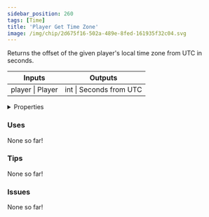 ```yaml
---
sidebar_position: 260
tags: [Time]
title: 'Player Get Time Zone'
image: /img/chip/2d675f16-502a-489e-8fed-161935f32c04.svg
---
```


Returns the offset of the given player's local time zone from UTC in seconds.



<IChip uuid="2d675f16-502a-489e-8fed-161935f32c04"/>

<table><thead><tr><th>Inputs</th><th>Outputs</th></tr></thead><tbody><tr><td>player | Player</td><td>int | Seconds from UTC</td></tr></tbody></table>

<details>
  <summary>Properties</summary>
  <div>
    <div>
    <table>
      <tbody>
        <tr>
          <td>Is beta required?</td>
          <td>No</td>
        </tr>
        <tr>
          <td>Is chip a trolling risk?</td>
          <td>No</td>
        </tr>
        <tr>
          <td>Is chip a role assignment risk?</td>
          <td>No</td>
        </tr>
        <tr>
          <td>Chip UUID</td>
          <td>2d675f16-502a-489e-8fed-161935f32c04</td>
        </tr>
        <tr>
          <td>Room availability</td>
          <td>Available everywhere</td>
        </tr>
      </tbody>
    </table>
    </div>
  </div>
</details>

### Uses

None so far!

### Tips

None so far!

### Issues

None so far!